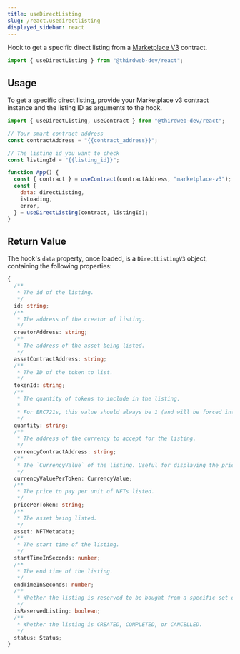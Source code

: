 ---
title: useDirectListing
slug: /react.usedirectlisting
displayed_sidebar: react
---


Hook to get a specific direct listing from a [Marketplace V3](https://thirdweb.com/thirdweb.eth/MarketplaceV3) contract.

```jsx
import { useDirectListing } from "@thirdweb-dev/react";
```

## Usage

To get a specific direct listing, provide your Marketplace v3 contract instance and the listing ID as
arguments to the hook.

```jsx
import { useDirectListing, useContract } from "@thirdweb-dev/react";

// Your smart contract address
const contractAddress = "{{contract_address}}";

// The listing id you want to check
const listingId = "{{listing_id}}";

function App() {
  const { contract } = useContract(contractAddress, "marketplace-v3");
  const {
    data: directListing,
    isLoading,
    error,
  } = useDirectListing(contract, listingId);
}
```

## Return Value

The hook's `data` property, once loaded, is a `DirectListingV3` object, containing the following properties:

```ts
{
  /**
   * The id of the listing.
   */
  id: string;
  /**
   * The address of the creator of listing.
   */
  creatorAddress: string;
  /**
   * The address of the asset being listed.
   */
  assetContractAddress: string;
  /**
   * The ID of the token to list.
   */
  tokenId: string;
  /**
   * The quantity of tokens to include in the listing.
   *
   * For ERC721s, this value should always be 1 (and will be forced internally regardless of what is passed here).
   */
  quantity: string;
  /**
   * The address of the currency to accept for the listing.
   */
  currencyContractAddress: string;
  /**
   * The `CurrencyValue` of the listing. Useful for displaying the price information.
   */
  currencyValuePerToken: CurrencyValue;
  /**
   * The price to pay per unit of NFTs listed.
   */
  pricePerToken: string;
  /**
   * The asset being listed.
   */
  asset: NFTMetadata;
  /**
   * The start time of the listing.
   */
  startTimeInSeconds: number;
  /**
   * The end time of the listing.
   */
  endTimeInSeconds: number;
  /**
   * Whether the listing is reserved to be bought from a specific set of buyers.
   */
  isReservedListing: boolean;
  /**
   * Whether the listing is CREATED, COMPLETED, or CANCELLED.
   */
  status: Status;
}
```
